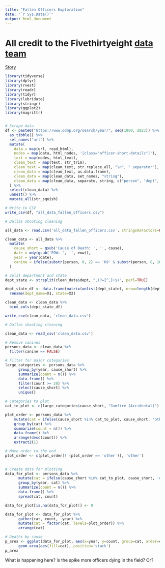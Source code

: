```yaml
---
title: "Fallen Officers Exploration"
date: "`r Sys.Date()`"
output: html_document
---
```

# All credit to the Fivethirtyeight [data team](https://github.com/fivethirtyeight/data/tree/e3ada32d8f4b1072e962940a173851551898fce1/police-deaths)

[Story](https://fivethirtyeight.com/features/the-dallas-shooting-was-among-the-deadliest-for-police-in-u-s-history/)

```r
library(tidyverse)
library(dplyr)
library(rvest)
library(readr)
library(tidyr)
library(lubridate)
library(stringr)
library(ggplot2)
library(magrittr)


# Scrape data
df <- paste0("https://www.odmp.org/search/year/", seq(1900, 2023)) %>% 
  as_tibble() %>% 
  set_names("url") %>% 
  mutate(
    data = map(url, read_html),
    nodes = map(data, html_nodes, '[class="officer-short-details"]'),
    text = map(nodes, html_text),
    clean_text = map(text, str_trim),
    clean_text = map(clean_text, str_replace_all, "\n", " separator"),
    clean_data = map(clean_text, as.data.frame),
    clean_data = map(clean_data, set_names, "string"),
    clean_data = map(clean_data, separate, string, c("person", "dept", "eow", "cause"), "separator")
  ) %>% 
  select(clean_data) %>% 
  unnest() %>% 
  mutate_all(str_squish)

# Write to CSV
write_csv(df, "all_data_fallen_officers.csv")
```

```r
# Dallas shooting cleaning

all_data <- read.csv('all_data_fallen_officers.csv', stringsAsFactors=FALSE)

clean_data <- all_data %>%
  mutate(
    cause_short = gsub('Cause of Death: ', '', cause),
    date = mdy(gsub('EOW: ', '', eow)),
    year = year(date),
    canine = ifelse(substr(person, 0, 2) == 'K9' & substr(person, 0, 10) != 'K9 Officer', TRUE, FALSE)
  )

# Split department and state
dept_state <- strsplit(clean_data$dept, ",(?=[^,]+$)", perl=TRUE)

dept_state_df <- data.frame(matrix(unlist(dept_state), nrow=length(dept_state), byrow=T),stringsAsFactors=FALSE) %>% 
  rename(dept_name=X1, state=X2)

clean_data <- clean_data %>% 
  bind_cols(dept_state_df)

write_csv(clean_data, 'clean_data.csv')
```

```r
# Dallas shooting cleaning

clean_data <- read_csv('clean_data.csv')

# Remove canines
persons_data <- clean_data %>% 
  filter(canine == FALSE) 

# Filter for major categories
large_categories <- persons_data %>%
      group_by(year, cause_short) %>%
      summarize(count = n()) %>%
      data.frame() %>%
      filter(count >= 20) %>%
      select(cause_short) %>%
      unique()

# Categories to plot 
cat_to_plot <- c(large_categories$cause_short, "Gunfire (Accidental)")

plot_order <- persons_data %>%
    mutate(cat = ifelse(cause_short %in% cat_to_plot, cause_short, 'other')) %>%
    group_by(cat) %>%
    summarize(count = n()) %>%
    data.frame() %>%
    arrange(desc(count)) %>%
    extract2(1)

# Move order to the end
plot_order <- c(plot_order[! (plot_order == 'other')], 'other')
    

# Create data for plotting
data_for_plot <- persons_data %>%
      mutate(cat = ifelse(cause_short %in% cat_to_plot, cause_short, 'other')) %>%
      group_by(year, cat) %>%
      summarize(count = n()) %>%
      data.frame() %>%
      spread(cat, count)

data_for_plot[is.na(data_for_plot)] <- 0

data_for_plot <- data_for_plot %>%
      gather(cat, count, -year) %>%
      mutate(cat = factor(cat, levels=plot_order)) %>%
      arrange(cat)

# Deaths by cause
p_area <- ggplot(data_for_plot, aes(x=year, y=count, group=cat, order=cat)) +
      geom_area(aes(fill=cat), position='stack')
p_area
```

What is happening here? Is the spike more officers dying in the field? Or?
